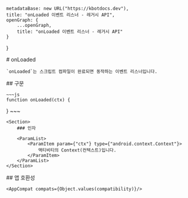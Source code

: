 
    metadataBase: new URL("https://kbotdocs.dev"),
    title: "onLoaded 이벤트 리스너 - 레거시 API",
    openGraph: {
        ...openGraph,
        title: "onLoaded 이벤트 리스너 - 레거시 API"
    }
}

<Section>
    # onLoaded

    `onLoaded`는 스크립트 컴파일이 완료되면 동작하는 이벤트 리스너입니다.
</Section>
<Section>
    ## 구문

    ~~~js
    function onLoaded(ctx) {

}
    ~~~

    <Section>
        ### 인자

        <ParamList>
            <ParamItem param={"ctx"} type={"android.context.Context"}>
                액티비티의 Context(컨텍스트)입니다.
            </ParamItem>
        </ParamList>
    </Section>
</Section>
<Section>
    ## 앱 호환성

    <AppCompat compats={Object.values(compatibility)}/>
</Section>